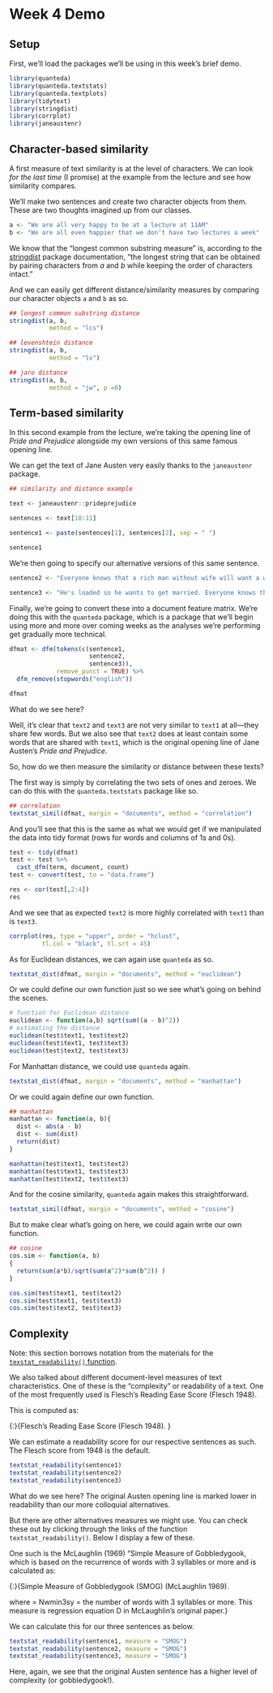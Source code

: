 # Week 4 Demo

## Setup
First, we'll load the packages we'll be using in this week's brief demo. 

```r
library(quanteda)
library(quanteda.textstats)
library(quanteda.textplots)
library(tidytext)
library(stringdist)
library(corrplot)
library(janeaustenr)
```

## Character-based similarity

A first measure of text similarity is at the level of characters. We can look *for the last time* (I promise) at the example from the lecture and see how similarity compares. 

We'll make two sentences and create two character objects from them. These are two thoughts imagined up from our classes. 

```r
a <- "We are all very happy to be at a lecture at 11AM"
b <- "We are all even happier that we don’t have two lectures a week"
```

We know that the "longest common substring measure" is, according to the [stringdist](https://cran.r-project.org/web/packages/stringdist/stringdist.pdf) package documentation, "the longest string that can be obtained by pairing characters from *a* and *b* while keeping the order of characters intact."

And we can easily get different distance/similarity measures by comparing our character objects `a` and `b` as so. 

```r

## longest common substring distance
stringdist(a, b,
           method = "lcs")

## levenshtein distance
stringdist(a, b,
           method = "lv")

## jaro distance
stringdist(a, b,
           method = "jw", p =0)

```

## Term-based similarity

In this second example from the lecture, we're taking the opening line of *Pride and Prejudice* alongside my own versions of this same famous opening line. 

We can get the text of Jane Austen very easily thanks to the `janeaustenr` package.

```r
## similarity and distance example

text <- janeaustenr::prideprejudice

sentences <- text[10:11]

sentence1 <- paste(sentences[1], sentences[2], sep = " ")

sentence1
```

We're then going to specify our alternative versions of this same sentence. 

```r
sentence2 <- "Everyone knows that a rich man without wife will want a wife"

sentence3 <- "He's loaded so he wants to get married. Everyone knows that's what happens."
```

Finally, we're going to convert these into a document feature matrix. We're doing this with the `quanteda` package, which is a package that we'll begin using more and more over coming weeks as the analyses we're performing get gradually more technical. 

```r
dfmat <- dfm(tokens(c(sentence1,
                      sentence2,
                      sentence3)),
             remove_punct = TRUE) %>%
  dfm_remove(stopwords("english"))

dfmat
```

What do we see here?

Well, it's clear that `text2` and `text3` are not very similar to `text1` at all---they share few words. But we also see that `text2` does at least contain some words that are shared with `text1`, which is the original opening line of Jane Austen's *Pride and Prejudice*. 

So, how do we then measure the similarity or distance between these texts?

The first way is simply by correlating the two sets of ones and zeroes. We can do this with the `quanteda.textstats` package like so.

```r
## correlation
textstat_simil(dfmat, margin = "documents", method = "correlation")
```

And you'll see that this is the same as what we would get if we manipulated the data into tidy format (rows for words and columns of 1s and 0s).

```r
test <- tidy(dfmat)
test <- test %>%
  cast_dfm(term, document, count)
test <- convert(test, to = "data.frame")

res <- cor(test[,2:4])
res
```

And we see that as expected `text2` is more highly correlated with `text1` than is `text3`. 

```r
corrplot(res, type = "upper", order = "hclust", 
         tl.col = "black", tl.srt = 45)
```
As for Euclidean distances, we can again use `quanteda` as so.

```r
textstat_dist(dfmat, margin = "documents", method = "euclidean")
```

Or we could define our own function just so we see what's going on behind the scenes.

```r
# function for Euclidean distance
euclidean <- function(a,b) sqrt(sum((a - b)^2))
# estimating the distance
euclidean(test$text1, test$text2)
euclidean(test$text1, test$text3)
euclidean(test$text2, test$text3)

```

For Manhattan distance, we could use `quanteda` again.

```r
textstat_dist(dfmat, margin = "documents", method = "manhattan")
```

Or we could again define our own function.

```r
## manhattan
manhattan <- function(a, b){
  dist <- abs(a - b)
  dist <- sum(dist)
  return(dist)
}

manhattan(test$text1, test$text2)
manhattan(test$text1, test$text3)
manhattan(test$text2, test$text3)
```

And for the cosine similarity, `quanteda` again makes this straightforward.

```r
textstat_simil(dfmat, margin = "documents", method = "cosine")
```

But to make clear what's going on here, we could again write our own function. 

```r
## cosine
cos.sim <- function(a, b) 
{
  return(sum(a*b)/sqrt(sum(a^2)*sum(b^2)) )
}  

cos.sim(test$text1, test$text2)
cos.sim(test$text1, test$text3)
cos.sim(test$text2, test$text3)
```

## Complexity

Note: this section borrows notation from the materials for the [`texstat_readability()` function](https://quanteda.io/reference/textstat_readability.html).

We also talked about different document-level measures of text characteristics. One of these is the "complexity" or readability of a text. One of the most frequently used is Flesch's Reading Ease Score (Flesch 1948).

This is computed as:


\item{\code{"Flesch"}:}{Flesch's Reading Ease Score (Flesch 1948).
\deqn{206.835 - (1.015 \times ASL) - (84.6 \times \frac{n_{sy}}{n_{w}})}{
  206.835 - (1.015 * ASL) - (84.6 * (Nsy / Nw))}}
  
We can estimate a readability score for our respective sentences as such. The Flesch score from 1948 is the default. 

```r
textstat_readability(sentence1)
textstat_readability(sentence2)
textstat_readability(sentence3)
```

What do we see here? The original Austen opening line is marked lower in readability than our more colloquial alternatives. 

But there are other alternatives measures we might use. You can check these out by clicking through the links of the function `textstat_readability()`. Below I display a few of these. 

One such is the McLaughlin (1969) "Simple Measure of Gobbledygook, which is based on the recurrence of words with 3 syllables or more and is calculated as:


\item{\code{"SMOG"}:}{Simple Measure of Gobbledygook (SMOG) (McLaughlin 1969). \deqn{ 1.043
   \times \sqrt{n_{wsy>=3}} \times \frac{30}{n_{st}} + 3.1291}{1.043 * sqrt(Nwmin3sy
   * 30 / Nst) + 3.1291}

where \eqn{n_{wsy>=3}} = Nwmin3sy = the number of words with 3 syllables or more.
This measure is regression equation D in McLaughlin's original paper.}

We can calculate this for our three sentences as below.

```r
textstat_readability(sentence1, measure = "SMOG")
textstat_readability(sentence2, measure = "SMOG")
textstat_readability(sentence3, measure = "SMOG")
```

Here, again, we see that the original Austen sentence has a higher level of complexity (or gobbledygook!).
